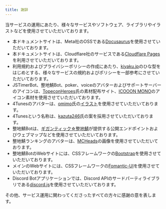 ```yaml
---
title: 謝辞
---
```


当サービスの運用にあたり、様々なサービスやソフトウェア、ライブラリやイラストなどを使用させていただいております。

- 本ドキュメントサイトは、Meta社のOSSである[Docusaurus](https://docusaurus.io)を使用させていただいております。
- 本ドキュメントサイトは、Cloudflare社のサービスである[Cloudflare Pages](https://pages.cloudflare.com)を利用させていただいております。
- 利用規約およびプライバシーポリシーの作成にあたり、[kiyaku.jp](https://kiyaku.jp)のひな型をはじめとする、様々なサービスの規約およびポリシーを一部参考にさせていただいております。
- JSTimerBot、整地鯖Bot、poker、voiceのアバターおよびサポートサーバーのアイコンは、[TopeconHeroes](https://twitter.com/TopeconHeroes)氏の素材配布サイト、[ICOOON MONO](https://icooon-mono.com)のアイコン素材を使用させていただいております。
- 4Tunesのアバターは、[omimo](https://twitter.com/daidabi)氏の[イラスト](https://twitter.com/daidabi/status/1355350906917675011)を使用させていただいております。
- 4Tunesという名称は、[kazuta246](https://twitter.com/kazuta246)氏の案を採用させていただいております。
- 整地鯖Botは、[ギガンティック☆整地鯖](https://www.seichi.network/gigantic)が提供する公開エンドポイントおよびウェブマップなどを使用させていただいております。
- 整地鯖ランキングのアバターは、[MCHeads](https://mc-heads.net)の画像を使用させていただいております。
- 整地鯖BotのWebサイトには、CSSフレームワークの[Bootstrap](https://getbootstrap.com)を使用させていただいております。
- メインのWebサイトには、CSSフレームワークの[Fomantic-UI](https://fomantic-ui.com)を使用させていただいております。
- Discord Botアプリケーションでは、Discord APIのサードパーティライブラリである[discord.js](https://discordjs.dev)を使用させていただいております。

その他、サービス運用に関わってくださったすべての方々に感謝の意を表します。
